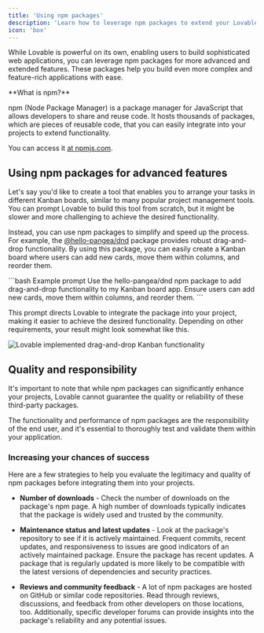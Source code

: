 ```yaml
---
title: 'Using npm packages'
description: 'Learn how to leverage npm packages to extend your Lovable applications with advanced features'
icon: 'box'
---
```


While Lovable is powerful on its own, enabling users to build sophisticated web applications, you can leverage npm packages for more advanced and extended features. These packages help you build even more complex and feature-rich applications with ease.

<Info>
  **What is npm?**

  npm (Node Package Manager) is a package manager for JavaScript that allows developers to share and reuse code. It hosts thousands of packages, which are pieces of reusable code, that you can easily integrate into your projects to extend functionality.

  You can access it [at npmjs.com](https://www.npmjs.com/).
</Info>

## Using npm packages for advanced features

Let's say you'd like to create a tool that enables you to arrange your tasks in different Kanban boards, similar to many popular project management tools. You can prompt Lovable to build this tool from scratch, but it might be slower and more challenging to achieve the desired functionality.

Instead, you can use npm packages to simplify and speed up the process. For example, the [@hello-pangea/dnd](https://www.npmjs.com/package/@hello-pangea/dnd) package provides robust drag-and-drop functionality. By using this package, you can easily create a Kanban board where users can add new cards, move them within columns, and reorder them.

<CodeGroup>
  ```bash Example prompt
  Use the hello-pangea/dnd npm package to add drag-and-drop functionality to my Kanban board app. 
  Ensure users can add new cards, move them within columns, and reorder them.
  ```
</CodeGroup>

This prompt directs Lovable to integrate the package into your project, making it easier to achieve the desired functionality. Depending on other requirements, your result might look somewhat like this.

<Frame>
  <img src="/assets/npm-example-using-pangea-dnd.png" alt="Lovable implemented drag-and-drop Kanban functionality" />
</Frame>

## Quality and responsibility

It's important to note that while npm packages can significantly enhance your projects, Lovable cannot guarantee the quality or reliability of these third-party packages.

The functionality and performance of npm packages are the responsibility of the end user, and it's essential to thoroughly test and validate them within your application.

### Increasing your chances of success

Here are a few strategies to help you evaluate the legitimacy and quality of npm packages before integrating them into your projects.

* **Number of downloads** - Check the number of downloads on the package's npm page. A high number of downloads typically indicates that the package is widely used and trusted by the community.

* **Maintenance status and latest updates** - Look at the package's repository to see if it is actively maintained. Frequent commits, recent updates, and responsiveness to issues are good indicators of an actively maintained package. Ensure the package has recent updates. A package that is regularly updated is more likely to be compatible with the latest versions of dependencies and security practices.

* **Reviews and community feedback** - A lot of npm packages are hosted on GitHub or similar code repositories. Read through reviews, discussions, and feedback from other developers on those locations, too. Additionally, specific developer forums can provide insights into the package's reliability and any potential issues.